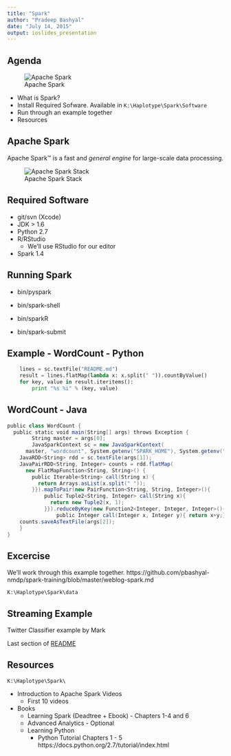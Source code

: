 ```yaml
---
title: "Spark"
author: "Pradeep Bashyal"
date: "July 14, 2015"
output: ioslides_presentation
---
```



## Agenda

![Apache Spark](images/spark-logo.png)

- What is Spark? 
- Install Required Sofware. Available in ``K:\Haplotype\Spark\Software``
- Run through an example together
- Resources

## Apache Spark

Apache Spark™ is a fast and *general engine* for large-scale data processing. 

![Apache Spark Stack](images/spark-stack.png)

## Required Software

 - git/svn (Xcode)
 - JDK > 1.6
 - Python 2.7
 - R/RStudio
   - We'll use RStudio for our editor
 - Spark 1.4

## Running Spark 

  - bin/pyspark
  - bin/spark-shell
  - bin/sparkR
  
  - bin/spark-submit

## Example - WordCount - Python

```python
    lines = sc.textFile("README.md")
    result = lines.flatMap(lambda x: x.split(" ")).countByValue()
    for key, value in result.iteritems():
        print "%s %i" % (key, value)

```

## WordCount - Java

```scala

public class WordCount {
  public static void main(String[] args) throws Exception {
		String master = args[0];
		JavaSparkContext sc = new JavaSparkContext(
      master, "wordcount", System.getenv("SPARK_HOME"), System.getenv("JARS"));
    JavaRDD<String> rdd = sc.textFile(args[1]);
    JavaPairRDD<String, Integer> counts = rdd.flatMap(
      new FlatMapFunction<String, String>() {
        public Iterable<String> call(String x) {
          return Arrays.asList(x.split(" "));
        }}).mapToPair(new PairFunction<String, String, Integer>(){
            public Tuple2<String, Integer> call(String x){
              return new Tuple2(x, 1);
            }}).reduceByKey(new Function2<Integer, Integer, Integer>(){
                public Integer call(Integer x, Integer y){ return x+y;}});
    counts.saveAsTextFile(args[2]);
	}
}

```

## Excercise 

We'll work through this example together.
https://github.com/pbashyal-nmdp/spark-training/blob/master/weblog-spark.md

 ``K:\Haplotype\Spark\data``

## Streaming Example    
   Twitter Classifier example by Mark
   
   Last section of [README](https://github.com/pbashyal-nmdp/spark-training/blob/master/README.md)
   
## Resources

  ``K:\Haplotype\Spark\``

  - Introduction to Apache Spark Videos
    - First 10 videos
  - Books
    - Learning Spark (Deadtree + Ebook) - Chapters 1-4 and 6
    - Advanced Analytics - Optional
    - Learning Python
      - Python Tutorial Chapters 1 - 5 
         https://docs.python.org/2.7/tutorial/index.html
    
